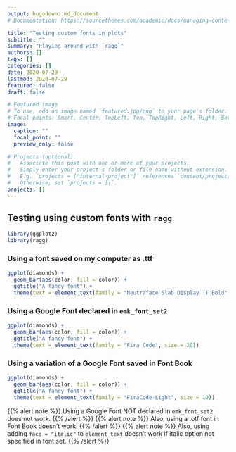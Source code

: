 ```yaml
---
output: hugodown::md_document
# Documentation: https://sourcethemes.com/academic/docs/managing-content/

title: "Testing custom fonts in plots"
subtitle: ""
summary: "Playing around with `ragg`"
authors: []
tags: []
categories: []
date: 2020-07-29
lastmod: 2020-07-29
featured: false
draft: false

# Featured image
# To use, add an image named `featured.jpg/png` to your page's folder.
# Focal points: Smart, Center, TopLeft, Top, TopRight, Left, Right, BottomLeft, Bottom, BottomRight.
image:
  caption: ""
  focal_point: ""
  preview_only: false

# Projects (optional).
#   Associate this post with one or more of your projects.
#   Simply enter your project's folder or file name without extension.
#   E.g. `projects = ["internal-project"]` references `content/project/deep-learning/index.md`.
#   Otherwise, set `projects = []`.
projects: []
---
```


## Testing using custom fonts with `ragg`

```r
library(ggplot2)
library(ragg)
```

### Using a font saved on my computer as .ttf

```r
ggplot(diamonds) + 
  geom_bar(aes(color, fill = color)) + 
  ggtitle("A fancy font") + 
  theme(text = element_text(family = "Neutraface Slab Display TT Bold", size = 20))
```
### Using a Google Font declared in `emk_font_set2`

```r
ggplot(diamonds) + 
  geom_bar(aes(color, fill = color)) + 
  ggtitle("A fancy font") + 
  theme(text = element_text(family = "Fira Code", size = 20))
```

### Using a variation of a Google Font saved in Font Book

```r
ggplot(diamonds) + 
  geom_bar(aes(color, fill = color)) + 
  ggtitle("A fancy font") + 
  theme(text = element_text(family = "FiraCode-Light", size = 10))
```

{{% alert note %}}
Using a Google Font NOT declared in `emk_font_set2` does not work.
{{% /alert %}}
{{% alert note %}}
Also, using a .otf font in Font Book doesn't work.
{{% /alert %}}
{{% alert note %}}
Also, using adding `face = "italic"` to `element_text` doesn't work if italic option not specified in font set.
{{% /alert %}}




